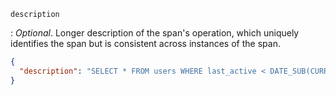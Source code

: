 `description`

: _Optional_. Longer description of the span's operation, which uniquely identifies the span but is consistent across instances of the span.

  ```json
  {
    "description": "SELECT * FROM users WHERE last_active < DATE_SUB(CURRENT_DATE, INTERVAL 1 YEAR)`"
  }
  ```
